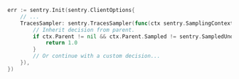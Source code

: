 ```go
err := sentry.Init(sentry.ClientOptions{
	// ...
	TracesSampler: sentry.TracesSampler(func(ctx sentry.SamplingContext) float64 {
		// Inherit decision from parent.
		if ctx.Parent != nil && ctx.Parent.Sampled != sentry.SampledUndefined {
			return 1.0
		}
		// Or continue with a custom decision...
	}),
})
```
